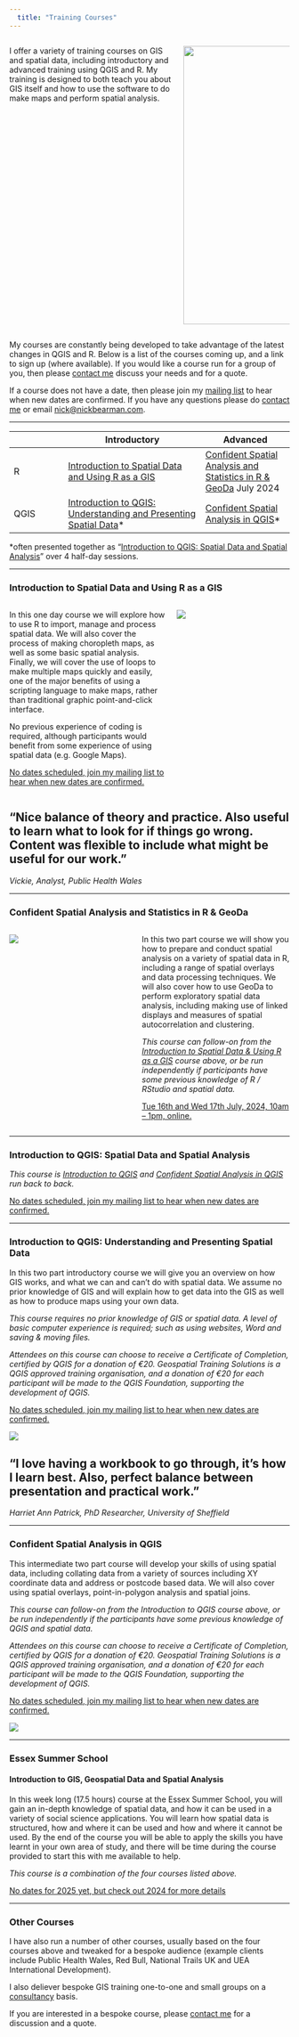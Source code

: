 ```yaml
---
  title: "Training Courses"
---
```


::: columns
:::: {.column width="55%"}

I offer a variety of training courses on GIS and spatial data, including introductory and advanced training using QGIS and R. My training is designed to both teach you about GIS itself and how to use the software to do make maps and perform spatial analysis.

::::
:::: {.column width="35%"}

![](images/2019-06-13 12.26.53-students-at-desk.jpg){width=500}

::::
:::

My courses are constantly being developed to take advantage of the latest changes in QGIS and R. Below is a list of the courses coming up, and a link to sign up (where available). If you would like a course run for a group of you, then please [contact me](index.html) discuss your needs and for a quote.

If a course does not have a date, then please join my [mailing list](mailing-list.html) to hear when new dates are confirmed. If you have any questions please do [contact me](index.html) or email [nick\@nickbearman.com](mailto:nick\@nickbearman.com).

----

|              | Introductory         | Advanced                               |
|--------------|-----------------------------------|-----------------------|
| R | [Introduction to Spatial Data and Using R as a GIS](#introduction-to-spatial-data-using-r-as-a-gis)   | [Confident Spatial Analysis and Statistics in R & GeoDa](#confident-spatial-analysis-and-statistics-in-r-geoda) July 2024 | [Confident Spatial Analysis and Statistics in R & GeoDa](#confident-spatial-analysis-and-statistics-in-r-geoda) 09/02/2025 
| QGIS     |  [Introduction to QGIS: Understanding and Presenting Spatial Data]\*               | [Confident Spatial Analysis in QGIS](#confident-spatial-analysis-in-qgis)\*     |


\*often presented together as "[Introduction to QGIS: Spatial Data and Spatial Analysis](#introduction-to-qgis-spatial-data-and-spatial-analysis)" over 4 half-day sessions.

----

### Introduction to Spatial Data and Using R as a GIS {#introduction-to-spatial-data-using-r-as-a-gis}

::: columns
:::: {.column width="58%"}

In this one day course we will explore how to use R to import, manage and process spatial data. We will also cover the process of making choropleth maps, as well as some basic spatial analysis. Finally, we will cover the use of loops to make multiple maps quickly and easily, one of the major benefits of using a scripting language to make maps, rather than traditional graphic point-and-click interface.

No previous experience of coding is required, although participants would benefit from some experience of using spatial data (e.g. Google Maps).

<!-- [Tue 25th and Wed 26th June 2024, 10am – 1pm, online.](https://www.ncrm.ac.uk/training/show.php?article=13142) -->

[No dates scheduled, join my mailing list to hear when new dates are confirmed.](mailing-list.html)

::::
:::: {.column width="42%"}

![](images/r-map-output.png)
::::
:::

:::{.callout-tip}
## "Nice balance of theory and practice. Also useful to learn what to look for if things go wrong. Content was flexible to include what might be useful for our work."
*Vickie, Analyst, Public Health Wales*

:::

----

### Confident Spatial Analysis and Statistics in R & GeoDa {#confident-spatial-analysis-and-statistics-in-r-geoda}

::: columns
:::: {.column width="45%"}

![](images\spatial-overlay.png)

::::
:::: {.column width="55%"}

In this two part course we will show you how to prepare and conduct spatial analysis on a variety of spatial data in R, including a range of spatial overlays and data processing techniques. We will also cover how to use GeoDa to perform exploratory spatial data analysis, including making use of linked displays and measures of spatial autocorrelation and clustering.

*This course can follow-on from the [Introduction to Spatial Data & Using R as a GIS](#introduction-to-spatial-data-using-r-as-a-gis) course above, or be run independently if participants have some previous knowledge of R / RStudio and spatial data.*

[Tue 16th and Wed 17th July, 2024, 10am – 1pm, online.](https://tinyurl.com/mr2y9de6)

::::
:::




----

### Introduction to QGIS: Spatial Data and Spatial Analysis

*This course is [Introduction to QGIS](#introduction-to-qgis-understanding-and-presenting-spatial-data) and [Confident Spatial Analysis in QGIS](#confident-spatial-analysis-in-qgis) run back to back.*

[No dates scheduled, join my mailing list to hear when new dates are confirmed.](mailing-list.html)

----

### Introduction to QGIS: Understanding and Presenting Spatial Data

In this two part introductory course we will give you an overview on how GIS works, and what we can and can’t do with spatial data. We assume no prior knowledge of GIS and will explain how to get data into the GIS as well as how to produce maps using your own data.

*This course requires no prior knowledge of GIS or spatial data. A level of basic computer experience is required; such as using websites, Word and saving & moving files.*

*Attendees on this course can choose to receive a Certificate of Completion, certified by QGIS for a donation of €20. Geospatial Training Solutions is a QGIS approved training organisation, and a donation of €20 for each participant will be made to the QGIS Foundation, supporting the development of QGIS.*

[No dates scheduled, join my mailing list to hear when new dates are confirmed.](mailing-list.html)

![](images/qgis-screenshot.png)

:::{.callout-tip}
## "I love having a workbook to go through, it's how I learn best. Also, perfect balance between presentation and practical work."
*Harriet Ann Patrick, PhD Researcher, University of Sheffield*

:::

----

### Confident Spatial Analysis in QGIS

This intermediate two part course will develop your skills of using spatial data, including collating data from a variety of sources including XY coordinate data and address or postcode based data. We will also cover using spatial overlays, point-in-polygon analysis and spatial joins.

*This course can follow-on from the Introduction to QGIS course above, or be run independently if the participants have some previous knowledge of QGIS and spatial data.*

*Attendees on this course can choose to receive a Certificate of Completion, certified by QGIS for a donation of €20. Geospatial Training Solutions is a QGIS approved training organisation, and a donation of €20 for each participant will be made to the QGIS Foundation, supporting the development of QGIS.* 

[No dates scheduled, join my mailing list to hear when new dates are confirmed.](mailing-list.html)

![](images/pip-spatial-overlays.png)

----

### Essex Summer School

#### Introduction to GIS, Geospatial Data and Spatial Analysis

In this week long (17.5 hours) course at the Essex Summer School, you will gain an in-depth knowledge of spatial data, and how it can be used in a variety of social science applications. You will learn how spatial data is structured, how and where it can be used and how and where it cannot be used. By the end of the course you will be able to apply the skills you have learnt in your own area of study, and there will be time during the course provided to start this with me available to help.

*This course is a combination of the four courses listed above.*

[No dates for 2025 yet, but check out 2024 for more details](https://essexsummerschool.com/summer-school-facts/courses/ess-2024-course-list/1p-introduction-to-gis-geospatial-data-and-spatial-analysis/)

----


### Other Courses

I have also run a number of other courses, usually based on the four courses above and tweaked for a bespoke audience (example clients include Public Health Wales, Red Bull, National Trails UK and UEA International Development). 

I also deliever bespoke GIS training one-to-one and small groups on a [consultancy](consultancy.html) basis. 

If you are interested in a bespoke course, please [contact me](index.html) for a discussion and a quote.

